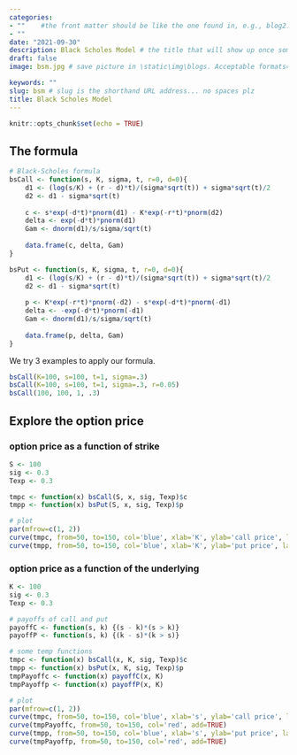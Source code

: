 ```yaml
---
categories:  
- ""    #the front matter should be like the one found in, e.g., blog2.md. It cannot be like the normal Rmd we used
- ""
date: "2021-09-30"
description: Black Scholes Model # the title that will show up once someone gets to this page
draft: false
image: bsm.jpg # save picture in \static\img\blogs. Acceptable formats= jpg, jpeg, or png . Your iPhone pics wont work

keywords: ""
slug: bsm # slug is the shorthand URL address... no spaces plz
title: Black Scholes Model
---
```


```r
knitr::opts_chunk$set(echo = TRUE)
```

## The formula
```r
# Black-Scholes formula
bsCall <- function(s, K, sigma, t, r=0, d=0){
    d1 <- (log(s/K) + (r - d)*t)/(sigma*sqrt(t)) + sigma*sqrt(t)/2
    d2 <- d1 - sigma*sqrt(t)
    
    c <- s*exp(-d*t)*pnorm(d1) - K*exp(-r*t)*pnorm(d2)
    delta <- exp(-d*t)*pnorm(d1)
    Gam <- dnorm(d1)/s/sigma/sqrt(t)
    
    data.frame(c, delta, Gam)
}

bsPut <- function(s, K, sigma, t, r=0, d=0){
    d1 <- (log(s/K) + (r - d)*t)/(sigma*sqrt(t)) + sigma*sqrt(t)/2
    d2 <- d1 - sigma*sqrt(t)
    
    p <- K*exp(-r*t)*pnorm(-d2) - s*exp(-d*t)*pnorm(-d1)
    delta <- -exp(-d*t)*pnorm(-d1)
    Gam <- dnorm(d1)/s/sigma/sqrt(t)
    
    data.frame(p, delta, Gam)
}
```

We try 3 examples to apply our formula.
```r
bsCall(K=100, s=100, t=1, sigma=.3)
bsCall(K=100, s=100, t=1, sigma=.3, r=0.05)
bsCall(100, 100, 1, .3)
```

## Explore the option price
### option price as a function of strike
```r

S <- 100
sig <- 0.3
Texp <- 0.3

tmpc <- function(x) bsCall(S, x, sig, Texp)$c
tmpp <- function(x) bsPut(S, x, sig, Texp)$p

# plot
par(mfrow=c(1, 2))
curve(tmpc, from=50, to=150, col='blue', xlab='K', ylab='call price', las=1)
curve(tmpp, from=50, to=150, col='blue', xlab='K', ylab='put price', las=1)

```

### option price as a function of the underlying
```r

K <- 100
sig <- 0.3
Texp <- 0.3

# payoffs of call and put
payoffC <- function(s, k) {(s - k)*(s > k)}
payoffP <- function(s, k) {(k - s)*(k > s)}

# some temp functions
tmpc <- function(x) bsCall(x, K, sig, Texp)$c
tmpp <- function(x) bsPut(x, K, sig, Texp)$p
tmpPayoffc <- function(x) payoffC(x, K)
tmpPayoffp <- function(x) payoffP(x, K)

# plot
par(mfrow=c(1, 2))
curve(tmpc, from=50, to=150, col='blue', xlab='s', ylab='call price', las=1)
curve(tmpPayoffc, from=50, to=150, col='red', add=TRUE)
curve(tmpp, from=50, to=150, col='blue', xlab='s', ylab='put price', las=1)
curve(tmpPayoffp, from=50, to=150, col='red', add=TRUE)

```

